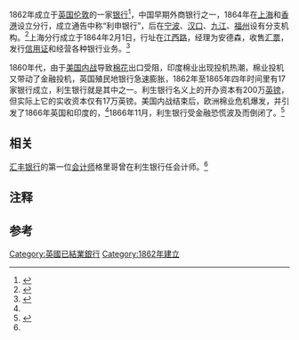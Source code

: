 {{地区用词3
|zh-cn='''利生银行'''
|zh-hk='''慳度士丹中國日本滙理銀行'''<ref>{{Citeweb |title=1863年利生银行股票 |url=http://www.yangmingauction.com/goodsdetail.html?auctionid=S15033&code=2597&page=20 |publisher=上海阳明拍卖公司 |accessdate=2016-02-17 |archive-date=2016-02-25 |archive-url=https://web.archive.org/web/20160225084808/http://www.yangmingauction.com/goodsdetail.html?auctionid=S15033&code=2597&page=20 |dead-url=no }}</ref>
|start=（{{lang-en|Bank of Hindustan, China and Japan}}），
|equiv-tw=cn
|as=作
|end=，
}}1862年成立于[[英国|英国]][[伦敦|伦敦]]的一家[[银行|银行]]<ref name=hfdg>{{Citeweb |title=《汇丰帝国》第一章 伟大企业的创业史（一） |url=http://reading.caixin.com/101363/101369.html |publisher=财新网 |accessdate=2016-02-17 |archive-date=2016-02-20 |archive-url=https://web.archive.org/web/20160220004218/http://reading.caixin.com/101363/101369.html |dead-url=no }}</ref>，中国早期外商银行之一，1864年在[[上海|上海]]和[[香港|香港]]设立分行，成立通告中称“利申银行”，后在[[宁波|宁波]]、[[汉口|汉口]]、[[九江|九江]]、[[福州|福州]]设有分支机构。<ref name=wghb>{{Cite book |title=外国货币侵华与掠夺史论:1845-1949 |author=曲振涛;张新知 |year=2007 |publisher=中国财政经济出版社 |location=北京 |isbn=9787509508060}}</ref>{{rp|3}}上海分行成立于1864年2月1日，行址在[[江西路_(上海)|江西路]]，经理为安德森，收售[[汇票|汇票]]，发行[[信用证|信用证]]和经营各种银行业务。<ref name=sina>{{Cite web |url=http://blog.sina.com.cn/s/blog_5f6dce360100m35m.html |title=清代-英资银行-历史与股票文物 |accessdate=2016-02-17 |archive-date=2020-02-03 |archive-url=https://web.archive.org/web/20200203030133/http://blog.sina.com.cn/s/blog_5f6dce360100m35m.html |dead-url=no }}</ref>

1860年代，由于[[美国内战|美国内战]]导致[[棉花|棉花]]出口受阻，印度棉业出现投机热潮，棉业投机又带动了金融投机，英国殖民地银行急速膨胀，1862年至1865年四年时间里有17家银行成立，利生银行就是其中之一。利生银行名义上的开办资本有200万[[英镑|英镑]]{{efn|一说资本为100万英镑<ref name=sina/>}}，但实际上它的实收资本仅有17万英镑。美国内战结束后，欧洲棉业危机爆发，并引发了1866年英国和印度的{{le|1866年金融恐慌|Panic of 1866|金融恐慌}}，<ref name=hfdg/>1866年11月{{efn|一说1867年1月25日倒闭<ref name=sina/>}}，利生银行受金融恐慌波及而倒闭了。<ref>{{Citeweb |title=Bank of Hindustan, China, and Japan Bank Notes |url=http://www.antiquemoney.com/bank-of-hindustan-china-and-japan-bank-note-values/ |publisher=Antique Money |accessdate=2016-02-17 |archive-date=2020-10-25 |archive-url=https://web.archive.org/web/20201025225758/http://www.antiquemoney.com/bank-of-hindustan-china-and-japan-bank-note-values/ |dead-url=no }}</ref>

== 相关 ==
[[汇丰银行|汇丰银行]]的第一位[[会计师|会计师]]格里哥曾在利生银行任会计师。<ref name=hfdg/>

== 注释 ==
{{notelist}}

== 参考 ==
{{reflist|2}}

{{HK Bank}}

[[Category:英國已結業銀行|Category:英國已結業銀行]]
[[Category:1862年建立|Category:1862年建立]]